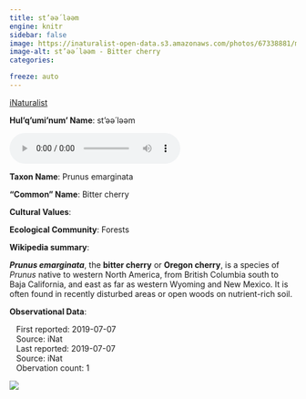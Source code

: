 ```yaml
---
title: st’əә́ ləәm
engine: knitr
sidebar: false
image: https://inaturalist-open-data.s3.amazonaws.com/photos/67338881/medium.jpg
image-alt: st’əә́ ləәm - Bitter cherry
categories:

freeze: auto
---
```


<div role="img" class="imerss-photo" style="background-image: url(https://inaturalist-open-data.s3.amazonaws.com/photos/67338881/medium.jpg)" 
 alt="st’əә́ ləәm - Bitter cherry">
 <a href="https://www.inaturalist.org/taxa/63905" target="_blank" class="taxonDisplay-iNat-extern">iNaturalist<span class="external-link"></span></a>
</div>

**Hul'q'umi'num' Name**: st’əә́ ləәm

<audio controls>
  <source src="../../NA" type="audio/mpeg">
</audio>

**Taxon Name**: Prunus emarginata

**"Common" Name**: Bitter cherry

**Cultural Values**:

:::{layout-nrow=1}

:::

**Ecological Community**: Forests

**Wikipedia summary**:
<p class="mw-empty-elt">
</p>

<p><i><b>Prunus emarginata</b></i>, the <b>bitter cherry</b> or <b>Oregon cherry</b>, is a species of <i>Prunus</i> native to western North America, from British Columbia south to Baja California, and east as far as western Wyoming and New Mexico. It is often found in recently disturbed areas or open woods on nutrient-rich soil.

**Observational Data**:

|    First reported: 2019-07-07

|    Source: iNat

|    Last reported: 2019-07-07

|    Source: iNat

|    Obervation count: 1

![](community_dist.png)
